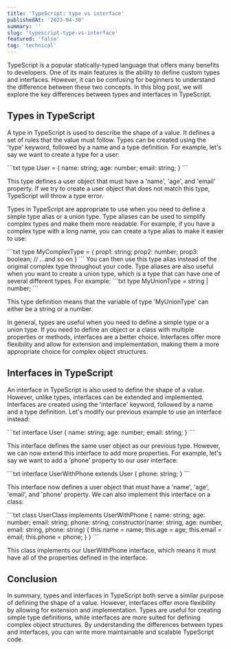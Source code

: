```yaml
---
title: 'TypeScript: type vs interface'
publishedAt: '2023-04-30'
summary: ''
slug: 'typescript-type-vs-interface'
featured: 'false'
tag: 'technical'
---
```


TypeScript is a popular statically-typed language that offers many benefits to developers. One of its main features is the ability to define custom types and interfaces. However, it can be confusing for beginners to understand the difference between these two concepts. In this blog post, we will explore the key differences between types and interfaces in TypeScript.

## Types in TypeScript

A type in TypeScript is used to describe the shape of a value. It defines a set of rules that the value must follow. Types can be created using the 'type' keyword, followed by a name and a type definition. For example, let's say we want to create a type for a user:

<CodeBlock title="Example">
```txt 
type User = {
  name: string;
  age: number;
  email: string;
}
```
</CodeBlock>

This type defines a user object that must have a 'name', 'age', and 'email' property. If we try to create a user object that does not match this type, TypeScript will throw a type error.

Types in TypeScript are appropriate to use when you need to define a simple type alias or a union type. Type aliases can be used to simplify complex types and make them more readable. For example, if you have a complex type with a long name, you can create a type alias to make it easier to use:

<CodeBlock title="Example">
```txt
type MyComplexType = {
  prop1: string;
  prop2: number;
  prop3: boolean;
  // ...and so on
}
```
</CodeBlock>
You can then use this type alias instead of the original complex type throughout your code. Type aliases are also useful when you want to create a union type, which is a type that can have one of several different types. For example:

<CodeBlock title="Example">
```txt
type MyUnionType = string | number;
```
</CodeBlock>

This type definition means that the variable of type 'MyUnionType' can either be a string or a number.

In general, types are useful when you need to define a simple type or a union type. If you need to define an object or a class with multiple properties or methods, interfaces are a better choice. Interfaces offer more flexibility and allow for extension and implementation, making them a more appropriate choice for complex object structures.

## Interfaces in TypeScript

An interface in TypeScript is also used to define the shape of a value. However, unlike types, interfaces can be extended and implemented. Interfaces are created using the 'interface' keyword, followed by a name and a type definition. Let's modify our previous example to use an interface instead:

<CodeBlock title="Example">
```txt
interface User {
  name: string;
  age: number;
  email: string;
}
```
</CodeBlock>

This interface defines the same user object as our previous type. However, we can now extend this interface to add more properties. For example, let's say we want to add a 'phone' property to our user interface:

<CodeBlock title="Example">
```txt
interface UserWithPhone extends User {
  phone: string;
}
```
</CodeBlock>

This interface now defines a user object that must have a 'name', 'age', 'email', and 'phone' property. We can also implement this interface on a class:

<CodeBlock title="Example">
```txt
class UserClass implements UserWithPhone {
  name: string;
  age: number;
  email: string;
  phone: string;
  constructor(name: string, age: number, email: string, phone: string) {
    this.name = name;
    this.age = age;
    this.email = email;
    this.phone = phone;
  }
}
```
</CodeBlock>

This class implements our UserWithPhone interface, which means it must have all of the properties defined in the interface.

## Conclusion

In summary, types and interfaces in TypeScript both serve a similar purpose of defining the shape of a value. However, interfaces offer more flexibility by allowing for extension and implementation. Types are useful for creating simple type definitions, while interfaces are more suited for defining complex object structures. By understanding the differences between types and interfaces, you can write more maintainable and scalable TypeScript code.
